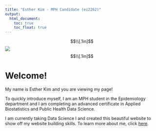 ```yaml
---
title: "Esther Kim - MPH Candidate (ei2262)"
output: 
  html_document:
    toc: true
    toc_float: true
---
```

$$\\[.1in]$$
![](https://i.pinimg.com/originals/c2/83/f6/c283f68fcbc8ac4a7d4be1340df6391a.gif)
$$\\[.1in]$$

# Welcome!

My name is Esther Kim and you are viewing my page! 

To quickly introduce myself, I am an MPH student in the Epidemiology department and I am completing an advanced certificate in Applied Biostatistics and Public Health Data Science. 

I am currently taking Data Science I and created this beautiful website to show off my website building skills. To learn more about me, click [here](about.html).

